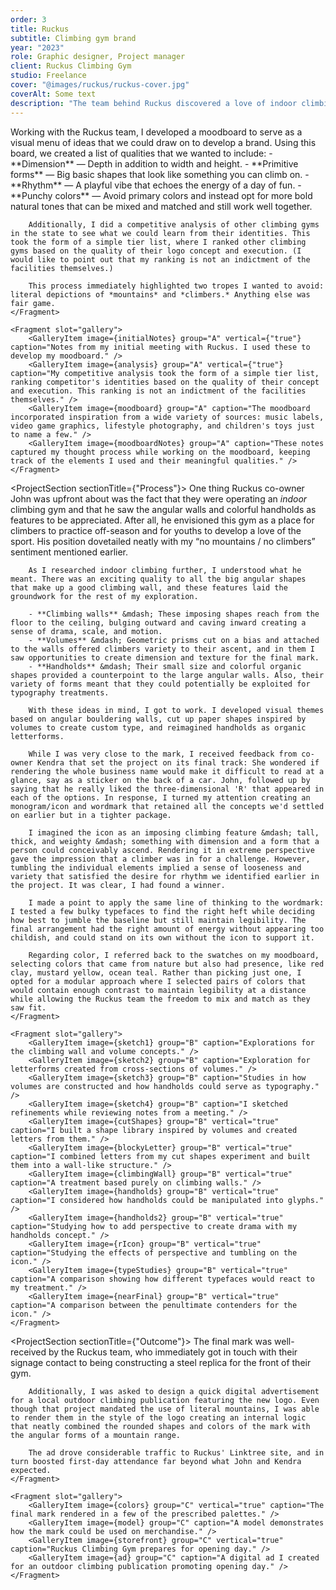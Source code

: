 ```yaml
---
order: 3
title: Ruckus
subtitle: Climbing gym brand
year: "2023"
role: Graphic designer, Project manager
client: Ruckus Climbing Gym
studio: Freelance
cover: "@images/ruckus/ruckus-cover.jpg"
coverAlt: Some text
description: "The team behind Ruckus discovered a love of indoor climbing through their daughter, who took an interest in the activity at a young age. Dissatisfied with the lack of climbing options in their area, they built a new facility and wanted an identity to match the rambunctious spirit of kids and the kids-at-heart."
---
```




<ProjectSection sectionTitle="Concept">
    <Fragment slot="text">
        Working with the Ruckus team, I developed a moodboard to serve as a visual menu of ideas that we could draw on to develop a brand. Using this board, we created a list of qualities that we wanted to include:
        - **Dimension** &mdash; Depth in addition to width and height.
        - **Primitive forms** &mdash; Big basic shapes that look like something you can climb on.
        - **Rhythm** &mdash; A playful vibe that echoes the energy of a day of fun.
        - **Punchy colors** &mdash; Avoid primary colors and instead opt for more bold natural tones that can be mixed and matched and still work well together.

        Additionally, I did a competitive analysis of other climbing gyms in the state to see what we could learn from their identities. This took the form of a simple tier list, where I ranked other climbing gyms based on the quality of their logo concept and execution. (I would like to point out that my ranking is not an indictment of the facilities themselves.)
        
        This process immediately highlighted two tropes I wanted to avoid: literal depictions of *mountains* and *climbers.* Anything else was fair game.
    </Fragment>

    <Fragment slot="gallery">
        <GalleryItem image={initialNotes} group="A" vertical={"true"}  caption="Notes from my initial meeting with Ruckus. I used these to develop my moodboard." />
        <GalleryItem image={analysis} group="A" vertical={"true"} caption="My competitive analysis took the form of a simple tier list, ranking competitor's identities based on the quality of their concept and execution. This ranking is not an indictment of the facilities themselves." />
        <GalleryItem image={moodboard} group="A" caption="The moodboard incorporated inspiration from a wide variety of sources: music labels, video game graphics, lifestyle photography, and children's toys just to name a few." />
        <GalleryItem image={moodboardNotes} group="A" caption="These notes captured my thought process while working on the moodboard, keeping track of the elements I used and their meaningful qualities." />
    </Fragment>
</ProjectSection>

<ProjectSection sectionTitle={"Process"}>
    <Fragment slot="text">
        One thing Ruckus co-owner John was upfront about was the fact that they were operating an *indoor* climbing gym and that he saw the angular walls and colorful handholds as features to be appreciated. After all, he envisioned this gym as a place for climbers to practice off-season and for youths to develop a love of the sport. His position dovetailed neatly with my “no mountains / no climbers” sentiment mentioned earlier.

        As I researched indoor climbing further, I understood what he meant. There was an exciting quality to all the big angular shapes that make up a good climbing wall, and these features laid the groundwork for the rest of my exploration.

        - **Climbing walls** &mdash; These imposing shapes reach from the floor to the ceiling, bulging outward and caving inward creating a sense of drama, scale, and motion.
        - **Volumes** &mdash; Geometric prisms cut on a bias and attached to the walls offered climbers variety to their ascent, and in them I saw opportunities to create dimension and texture for the final mark.
        - **Handholds** &mdash; Their small size and colorful organic shapes provided a counterpoint to the large angular walls. Also, their variety of forms meant that they could potentially be exploited for typography treatments.

        With these ideas in mind, I got to work. I developed visual themes based on angular bouldering walls, cut up paper shapes inspired by volumes to create custom type, and reimagined handholds as organic letterforms.

        While I was very close to the mark, I received feedback from co-owner Kendra that set the project on its final track: She wondered if rendering the whole business name would make it difficult to read at a glance, say as a sticker on the back of a car. John, followed up by saying that he really liked the three-dimensional 'R' that appeared in each of the options. In response, I turned my attention creating an monogram/icon and wordmark that retained all the concepts we'd settled on earlier but in a tighter package.

        I imagined the icon as an imposing climbing feature &mdash; tall, thick, and weighty &mdash; something with dimension and a form that a person could conceivably ascend. Rendering it in extreme perspective gave the impression that a climber was in for a challenge. However, tumbling the individual elements implied a sense of looseness and variety that satisfied the desire for rhythm we identified earlier in the project. It was clear, I had found a winner.

        I made a point to apply the same line of thinking to the wordmark: I tested a few bulky typefaces to find the right heft while deciding how best to jumble the baseline but still maintain legibility. The final arrangement had the right amount of energy without appearing too childish, and could stand on its own without the icon to support it.

        Regarding color, I referred back to the swatches on my moodboard, selecting colors that came from nature but also had presence, like red clay, mustard yellow, ocean teal. Rather than picking just one, I opted for a modular approach where I selected pairs of colors that would contain enough contrast to maintain legibility at a distance while allowing the Ruckus team the freedom to mix and match as they saw fit.
    </Fragment>

    <Fragment slot="gallery">
        <GalleryItem image={sketch1} group="B" caption="Explorations for the climbing wall and volume concepts." />
        <GalleryItem image={sketch2} group="B" caption="Exploration for letterforms created from cross-sections of volumes." />
        <GalleryItem image={sketch3} group="B" caption="Studies in how volumes are constructed and how handholds could serve as typography." />
        <GalleryItem image={sketch4} group="B" caption="I sketched refinements while reviewing notes from a meeting." />
        <GalleryItem image={cutShapes} group="B" vertical="true" caption="I built a shape library inspired by volumes and created letters from them." />
        <GalleryItem image={blockyLetter} group="B" vertical="true" caption="I combined letters from my cut shapes experiment and built them into a wall-like structure." />
        <GalleryItem image={climbingWall} group="B" vertical="true" caption="A treatment based purely on climbing walls." />
        <GalleryItem image={handholds} group="B" vertical="true" caption="I considered how handholds could be manipulated into glyphs." />
        <GalleryItem image={handholds2} group="B" vertical="true" caption="Studying how to add perspective to create drama with my handholds concept." />
        <GalleryItem image={rIcon} group="B" vertical="true" caption="Studying the effects of perspective and tumbling on the icon." />
        <GalleryItem image={typeStudies} group="B" vertical="true" caption="A comparison showing how different typefaces would react to my treatment." />
        <GalleryItem image={nearFinal} group="B" vertical="true" caption="A comparison between the penultimate contenders for the icon." />
    </Fragment>
</ProjectSection>

<ProjectSection sectionTitle={"Outcome"}>
    <Fragment slot="text">
        The final mark was well-received by the Ruckus team, who immediately got in touch with their signage contact to being constructing a steel replica for the front of their gym. 
        
        Additionally, I was asked to design a quick digital advertisement for a local outdoor climbing publication featuring the new logo. Even though that project mandated the use of literal mountains, I was able to render them in the style of the logo creating an internal logic that neatly combined the rounded shapes and colors of the mark with the angular forms of a mountain range.
        
        The ad drove considerable traffic to Ruckus' Linktree site, and in turn boosted first-day attendance far beyond what John and Kendra expected.
    </Fragment>

    <Fragment slot="gallery">
        <GalleryItem image={colors} group="C" vertical="true" caption="The final mark rendered in a few of the prescribed palettes." />
        <GalleryItem image={model} group="C" caption="A model demonstrates how the mark could be used on merchandise." />
        <GalleryItem image={storefront} group="C" vertical="true" caption="Ruckus Climbing Gym prepares for opening day." />
        <GalleryItem image={ad} group="C" caption="A digital ad I created for an outdoor climbing publication promoting opening day." />
    </Fragment>
</ProjectSection>